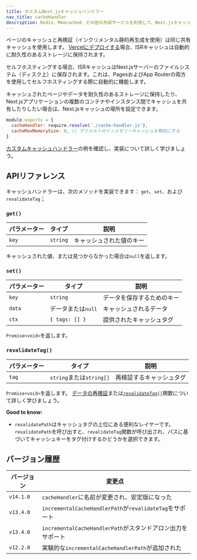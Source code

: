 ```yaml
---
title: カスタムNext.jsキャッシュハンドラー
nav_title: cacheHandler
description: Redis、Memcached、その他の外部サービスを利用して、Next.jsキャッシュを設定し、データを保存および再検証します。
---
```


ページのキャッシュと再検証（インクリメンタル静的再生成を使用）は同じ共有キャッシュを使用します。 [Vercelにデプロイする](https://vercel.com/docs/incremental-static-regeneration?utm_source=next-site&utm_medium=docs&utm_campaign=next-website)場合、ISRキャッシュは自動的に耐久性のあるストレージに保持されます。

セルフホスティングする場合、ISRキャッシュはNext.jsサーバーのファイルシステム（ディスク上）に保存されます。これは、PagesおよびApp Routerの両方を使用してセルフホスティングする際に自動的に機能します。

キャッシュされたページやデータを耐久性のあるストレージに保持したり、Next.jsアプリケーションの複数のコンテナやインスタンス間でキャッシュを共有したりしたい場合は、Next.jsキャッシュの場所を設定できます。

```js filename="next.config.js"
module.exports = {
  cacheHandler: require.resolve('./cache-handler.js'),
  cacheMaxMemorySize: 0, // デフォルトのインメモリーキャッシュを無効にする
}
```

[カスタムキャッシュハンドラー](/docs/app/building-your-application/deploying#configuring-caching)の例を確認し、実装について詳しく学びましょう。

## APIリファレンス

キャッシュハンドラーは、次のメソッドを実装できます： `get`、`set`、および `revalidateTag`；

### `get()`

| パラメーター | タイプ     | 説明                                       |
| ----------- | ---------- | ------------------------------------------ |
| `key`       | `string`   | キャッシュされた値のキー                     |

キャッシュされた値、または見つからなかった場合は`null`を返します。

### `set()`

| パラメーター | タイプ           | 説明                                       |
| ----------- | ---------------- | ------------------------------------------ |
| `key`       | `string`         | データを保存するためのキー                   |
| `data`      | データまたは`null` | キャッシュされるデータ                       |
| `ctx`       | `{ tags: [] }`   | 提供されたキャッシュタグ                    |

`Promise<void>`を返します。

### `revalidateTag()`

| パラメーター | タイプ                   | 説明                                        |
| ----------- | ------------------------ | ------------------------------------------- |
| `tag`       | `string`または`string[]` | 再検証するキャッシュタグ                     |

`Promise<void>`を返します。 [データの再検証](/docs/app/building-your-application/data-fetching/incremental-static-regeneration)または[`revalidateTag()`](/docs/app/api-reference/functions/revalidateTag)関数について詳しく学びましょう。

**Good to know:**

- `revalidatePath`はキャッシュタグの上位にある便利なレイヤーです。 `revalidatePath`を呼び出すと、`revalidateTag`関数が呼び出され、パスに基づいてキャッシュキーをタグ付けするかどうかを選択できます。

## バージョン履歴

| バージョン   | 変更点                                                  |
| ----------- | ------------------------------------------------------- |
| `v14.1.0`   | `cacheHandler`に名前が変更され、安定版になった            |
| `v13.4.0`   | `incrementalCacheHandlerPath`が`revalidateTag`をサポート  |
| `v13.4.0`   | `incrementalCacheHandlerPath`がスタンドアロン出力をサポート |
| `v12.2.0`   | 実験的な`incrementalCacheHandlerPath`が追加された         |
